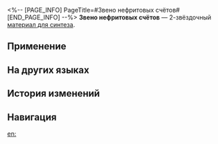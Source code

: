 <%-- [PAGE_INFO]
PageTitle=#Звено нефритовых счётов#
[END_PAGE_INFO] --%>
{{Предмет Инфобокс
|id          = 181011
|Изображение = Предмет Звено нефритовых счётов.png
|Тип         = Материал для синтеза
|Инвентарь   = Другие материалы
|Редкость    = 2
|Эффект      = 
|Описание    = Материал для синтеза уровня 2
|Источник1   = [[Награды за поручения]]
|Источник2   = [[Лавка старьёвщика]]
}}
{{Описание|Самый важный компонент нефритовых счётов, обычно используемый на заключительном этапе сборки.<br /><br />''«Всё это устаревшие модели. Но после установки они, несомненно, привнесут в ваши механизмы нечто душевное».''}}
'''Звено нефритовых счётов''' — 2-звёздочный [[Материалы для синтеза|материал для синтеза]].

==Применение==
{{Используется в создании}}

==На других языках==
{{На других языках
|en   = Jade Abacus Unit
|zhs  = 玉兆单元
|zht  = 玉兆單元
|ja   = 玉兆単元
|ko   = 옥조 유닛
|es   = Unidad de ábaco de jade
|fr   = Composant de boulier de jade
|ru   = Звено нефритовых счётов
|th   = Jade Abacus Unit
|vi   = Đơn Vị Bàn Tính Ngọc
|de   = Jade-Abakus-Einheit
|id   = Jade Abacus Unit
|pt   = Unidade de Ábaco de Jade
}}

==История изменений==
{{История изменений|3.5}}

==Навигация==
{{Материалы синтеза Навбокс}}

[[en:]]